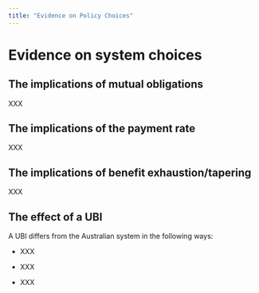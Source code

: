 ```yaml
---
title: "Evidence on Policy Choices"
---
```


# Evidence on system choices

## The implications of mutual obligations

XXX

## The implications of the payment rate

XXX

## The implications of benefit exhaustion/tapering

XXX

## The effect of a UBI

A UBI differs from the Australian system in the following ways:

-   XXX

-   XXX

-   XXX
